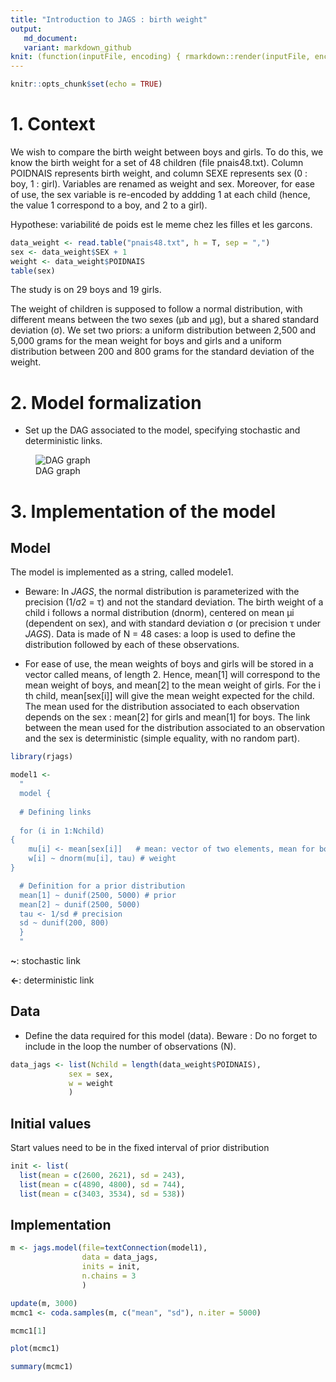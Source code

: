 ```yaml
---
title: "Introduction to JAGS : birth weight"
output:
   md_document:
   variant: markdown_github
knit: (function(inputFile, encoding) { rmarkdown::render(inputFile, encoding = encoding, output_file = paste0(dirname(inputFile),'/README.md')) })
---
```


```r
knitr::opts_chunk$set(echo = TRUE) 
```

# 1. Context

We wish to compare the birth weight between boys and girls. To do this, we know the birth weight for a set of 48 children (file pnais48.txt). Column POIDNAIS represents birth weight, and column SEXE represents sex (0 : boy, 1 : girl). Variables are renamed as weight and sex. Moreover, for ease of use, the sex variable is re-encoded by addding 1 at each child (hence, the value 1 correspond to a boy, and 2 to a girl).

Hypothese: variabilité de poids est le meme chez les filles et les garcons.

```r
data_weight <- read.table("pnais48.txt", h = T, sep = ",")
sex <- data_weight$SEX + 1
weight <- data_weight$POIDNAIS
table(sex)
```

The study is on 29 boys and 19 girls.

The weight of children is supposed to follow a normal distribution, with different means between the two sexes (µb and µg), but a shared standard deviation (σ). We set two priors: a uniform distribution between 2,500 and 5,000 grams for the mean weight for boys and girls and a uniform distribution between 200 and 800 grams for the standard deviation of the weight.

# 2. Model formalization

* Set up the DAG associated to the model, specifying stochastic and deterministic links.

![DAG graph](./assets/diag.png)

# 3. Implementation of the model

## Model

The model is implemented as a string, called modele1.

* Beware: In _JAGS_, the normal distribution is parameterized with the
precision (1/σ2 = τ) and not the standard deviation.
The birth weight of a child i follows a normal distribution (dnorm), centered on mean µi
(dependent on sex), and with
standard deviation σ (or precision τ under _JAGS_). Data is made of N = 48 cases: a loop is used to define the distribution
followed by each of these observations.

*  For ease of use, the mean weights of boys and girls will be stored in a vector called means, of length 2. Hence, mean[1] will correspond to the mean weight of boys, and mean[2] to the mean weight of girls.
For the i th child, mean[sex[i]] will give the mean weight expected for the child.
The mean used for the distribution associated to each observation depends on the sex : mean[2] for girls and mean[1] for boys. The link between the mean used for the distribution associated to an observation and the sex is deterministic (simple equality, with no random part).

```r
library(rjags)

model1 <-
  "
  model {
  
  # Defining links
  
  for (i in 1:Nchild)
{
    mu[i] <- mean[sex[i]]   # mean: vector of two elements, mean for boys                                and means for girls
    w[i] ~ dnorm(mu[i], tau) # weight
}

  # Definition for a prior distribution  
  mean[1] ~ dunif(2500, 5000) # prior
  mean[2] ~ dunif(2500, 5000)
  tau <- 1/sd # precision
  sd ~ dunif(200, 800)
  }
  "
```

**~**: stochastic link

**<-**: deterministic link 

## Data

* Define the data required for this model (data).
Beware : Do no forget to include in the loop the number of observations (N).

```r
data_jags <- list(Nchild = length(data_weight$POIDNAIS),
             sex = sex,
             w = weight
             )
```

## Initial values

Start values need to be in the fixed interval of prior distribution

```r
init <- list(
  list(mean = c(2600, 2621), sd = 243),
  list(mean = c(4890, 4800), sd = 744),
  list(mean = c(3403, 3534), sd = 538))
```

## Implementation

```r
m <- jags.model(file=textConnection(model1),
                data = data_jags,
                inits = init,
                n.chains = 3
                )

update(m, 3000)
mcmc1 <- coda.samples(m, c("mean", "sd"), n.iter = 5000)
```

```r
mcmc1[1]
```

```r
plot(mcmc1)
```

```r
summary(mcmc1)
```

